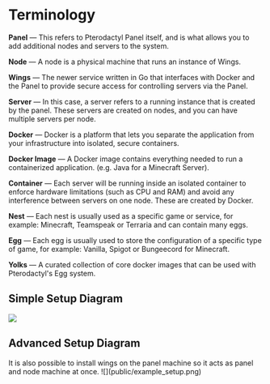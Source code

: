 
# Terminology
**Panel** — This refers to Pterodactyl Panel itself, and is what allows you to add additional
nodes and servers to the system.

**Node** — A node is a physical machine that runs an instance of Wings.

**Wings** — The newer service written in Go that interfaces with Docker and the Panel to provide secure access for
controlling servers via the Panel.

**Server** — In this case, a server refers to a running instance that is created by the panel. These servers are
created on nodes, and you can have multiple servers per node.

**Docker** — Docker is a platform that lets you separate the application from your infrastructure into isolated, secure containers.

**Docker Image**  — A Docker image contains everything needed to run a containerized application. (e.g. Java for a Minecraft Server).

**Container** — Each server will be running inside an isolated container to enforce hardware limitations
(such as CPU and RAM) and avoid any interference between servers on one node. These are created by Docker.

**Nest** — Each nest is usually used as a specific game or service, for example: Minecraft, Teamspeak or Terraria and can contain many eggs.

**Egg**  — Each egg is usually used to store the configuration of a specific type of game, for example: Vanilla, Spigot or Bungeecord for Minecraft.

**Yolks**  — A curated collection of core docker images that can be used with Pterodactyl's Egg system.


## Simple Setup Diagram
![](public/simple_setup_diagram.png)


## Advanced Setup Diagram
<Callout type='info'>
    It is also possible to install wings on the panel machine so it acts as panel and node machine at once.
</Callout>
![](public/example_setup.png)